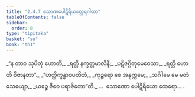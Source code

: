 ```yaml
---
title: "2.4.7 သောဏပေါဋိရိယတ္ထေရဂါထာ"
tableOfContents: false
sidebar:
  order: 8
type: "tipitaka"
basket: "su"
book: "th1"
---
```



<DynamicBreadcrumb />

<Division number="193" book="th1">

<Paragraph number="388" type="verses" book="th1">
_“န တာဝ သုပိတုံ ဟောတိ,_  
_ရတ္တိ နက္ခတ္တမာလိနီ;_  
_ပဋိဇဂ္ဂိတုမေဝေသာ,_  
_ရတ္တိ ဟောတိ ဝိဇာနတာ”._  

</Paragraph>

</Division>
<Division number="194" book="th1">

<Paragraph number="389" type="verses" book="th1">
_“ဟတ္ထိက္ခန္ဓာဝပတိတံ,_  
_ကုဉ္ဇရော စေ အနုက္ကမေ;_  
_သင်္ဂါမေ မေ မတံ သေယျော,_  
_ယဉ္စေ ဇီဝေ ပရာဇိတော”တိ._  


</Paragraph>
</Division>

<Paragraph number="390" type="center" book="th1">
…  သောဏော ပေါဋိရိယော ထေရော… .
</Paragraph>